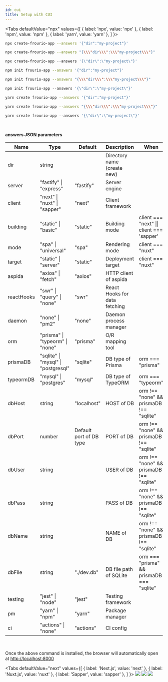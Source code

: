 ```yaml
---
id: cui
title: Setup with CUI
---
```



<Tabs
  defaultValue="npx"
  values={[
    { label: 'npx', value: 'npx' },
    { label: 'npm', value: 'npm' },
    { label: 'yarn', value: 'yarn' },
  ]
}>
<TabItem value="npx">

```sh title="Terminal"
npx create-frourio-app --answers '{"dir":"my-project"}'
```

```sh title="Command prompt"
npx create-frourio-app --answers "{\\\"dir\\\":\\\"my-project\\\"}"
```

```powershell title="PowerShell"
npx create-frourio-app --answers '{\"dir\":\"my-project\"}'
```

</TabItem>
<TabItem value="npm">

```sh title="Terminal"
npm init frourio-app --answers '{"dir":"my-project"}'
```

```sh title="Command prompt"
npm init frourio-app --answers "{\\\"dir\\\":\\\"my-project\\\"}"
```

```powershell title="PowerShell"
npm init frourio-app --answers '{\"dir\":\"my-project\"}'
```

</TabItem>
<TabItem value="yarn">

```sh title="Terminal"
yarn create frourio-app --answers '{"dir":"my-project"}'
```

```sh title="Command prompt"
yarn create frourio-app --answers "{\\\"dir\\\":\\\"my-project\\\"}"
```

```powershell title="PowerShell"
yarn create frourio-app --answers '{\"dir\":\"my-project\"}'
```

</TabItem>
</Tabs>

<br />

**answers JSON parameters**

| Name     | Type      | Default     | Description | When |
| -------- | --------- | ---------- | ---------- | ---------- |
| dir | string |  | Directory name (create new) |  |
| server | "fastify" \| "express" | "fastify" | Server engine |  |
| client | "next" \| "nuxt" \| "sapper" | "next" | Client framework |  |
| building | "static" \| "basic" | "static" | Building mode | client === "next" \|\| client === 'sapper' |
| mode | "spa" \| "universal" | "spa" | Rendering mode | client === "nuxt" |
| target | "static" \| "server" | "static" | Deployment target | client === "nuxt" |
| aspida | "axios" \| "fetch" | "axios" | HTTP client of aspida |  |
| reactHooks | "swr" \| "query" \| "none" | "swr" | React Hooks for data fetching |  |
| daemon | "none" \| "pm2" | "none" | Daemon process manager |  |
| orm | "prisma" \| "typeorm" \| "none" | "prisma" | O/R mapping tool |  |
| prismaDB | "sqlite" \| "mysql" \| "postgresql" | "sqlite" | DB type of Prisma | orm === "prisma" |
| typeormDB | "mysql" \| "postgres" | "mysql" | DB type of TypeORM | orm === "typeorm" |
| dbHost | string | "localhost" | HOST of DB | orm !== "none" && prismaDB !== "sqlite" |
| dbPort | number | Default port of DB type | PORT of DB | orm !== "none" && prismaDB !== "sqlite" |
| dbUser | string |  | USER of DB | orm !== "none" && prismaDB !== "sqlite" |
| dbPass | string |  | PASS of DB | orm !== "none" && prismaDB !== "sqlite" |
| dbName | string |  | NAME of DB | orm !== "none" && prismaDB !== "sqlite" |
| dbFile | string | "./dev.db" | DB file path of SQLite | orm === "prisma" && prismaDB === "sqlite" |
| testing | "jest" \| "node" | "jest" | Testing framework |  |
| pm | "yarn" \| "npm" | "yarn" | Package manager |  |
| ci | "actions" \| "none" | "actions" | CI config |  |

<br />

Once the above command is installed, the browser will automatically open at [http://localhost:8000](http://localhost:8000)


<Tabs
  defaultValue="next"
  values={[
    { label: 'Next.js', value: 'next' },
    { label: 'Nuxt.js', value: 'nuxt' },
    { label: 'Sapper', value: 'sapper' },
  ]
}>
<TabItem value="next">
  <BrowserWindow url="http://localhost:8000">
    <img src="/img/nextjs.png" />
  </BrowserWindow>
</TabItem>
<TabItem value="nuxt">
  <BrowserWindow url="http://localhost:8000">
    <img src="/img/nuxtjs.png" />
  </BrowserWindow>
</TabItem>
<TabItem value="sapper">
  <BrowserWindow url="http://localhost:8000">
    <img src="/img/sapper.png" />
  </BrowserWindow>
</TabItem>
</Tabs>
